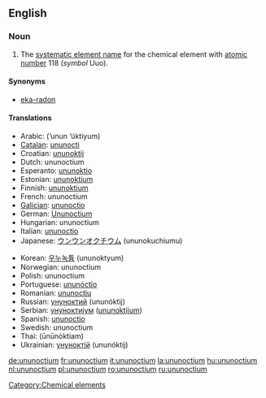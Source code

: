 ==English==
{{elements|Uuo|ununseptium|Uus|ununennium|Uue}}

===Noun===
{{en-noun|-}}
{{wikipedia}}

# The [[systematic element name]] for the chemical element with [[atomic number]] 118 (''symbol'' Uuo).

====Synonyms====
* [[eka-radon]]

====Translations====
{{trans-top|chemical element}}
* Arabic: {{Arab|[[أنون أوكتيوم]]}} (’unun ’úktiyum) {{m}}
* [[Catalan]]: [[ununocti]] {{m}}
* Croatian: [[ununoktij]] {{m}}
* Dutch: ununoctium {{n}}
* Esperanto: [[ununoktio]]
* Estonian: [[ununoktium]]
* Finnish: [[ununoktium]]
* French: ununoctium {{m}}
* [[Galician]]: [[ununoctio]] {{m}}
* German: [[Ununoctium]] {{n}}
* Hungarian: ununoctium
* Italian: [[ununoctio]] {{m}}
* Japanese: [[ウンウンオクチウム]] (ununokuchiumu)
{{trans-mid}}
* Korean: [[우누녹튬]] (ununoktyum)
* Norwegian: ununoctium
* Polish: ununoctium {{m}}
* Portuguese: [[ununóctio]] {{m}}
* Romanian: [[ununoctiu]] {{n}}
* Russian: [[унуноктий]] (ununóktij) {{m}}
* Serbian: [[унуноктијум]] ([[ununoktijum]]) {{m}}
* Spanish: [[ununoctio]] {{m}}
* Swedish: ununoctium
* Thai: {{Thai|[[อูนอูนออกเทียม]]}} (ūnūnòktiam)
* Ukrainian: [[унуноктій]] (ununóktij) {{m}}
{{trans-bottom}}

[[Category:Chemical elements]]

[[de:ununoctium]]
[[fr:ununoctium]]
[[it:ununoctium]]
[[la:ununoctium]]
[[hu:ununoctium]]
[[nl:ununoctium]]
[[pl:ununoctium]]
[[ro:ununoctium]]
[[ru:ununoctium]]